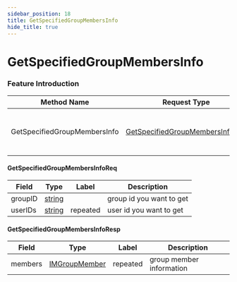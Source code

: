 ```yaml
---
sidebar_position: 18
title: GetSpecifiedGroupMembersInfo
hide_title: true
---
```


# GetSpecifiedGroupMembersInfo

### Feature Introduction



| Method Name | Request Type | Response Type | Description |
| ----------- | ------------ | ------------- | ------------- |
| GetSpecifiedGroupMembersInfo | [GetSpecifiedGroupMembersInfoReq](docs/group/index.mdx#GetSpecifiedGroupMembersInfoReq) | [GetSpecifiedGroupMembersInfoResp](docs/group/index.mdx#GetSpecifiedGroupMembersInfoResp) | get specified group members information |
 

#### GetSpecifiedGroupMembersInfoReq
| Field | Type | Label | Description |
| ----- | ---- | ----- | ----------- |
| groupID | [string](docs/scalar/scalar.mdx) |  | group id you want to get |
| userIDs | [string](docs/scalar/scalar.mdx) | repeated | user id you want to get |
 

#### GetSpecifiedGroupMembersInfoResp
| Field | Type | Label | Description |
| ----- | ---- | ----- | ----------- |
| members | [IMGroupMember](docs/shared/index.mdx#IMGroupMember) | repeated | group member information |


